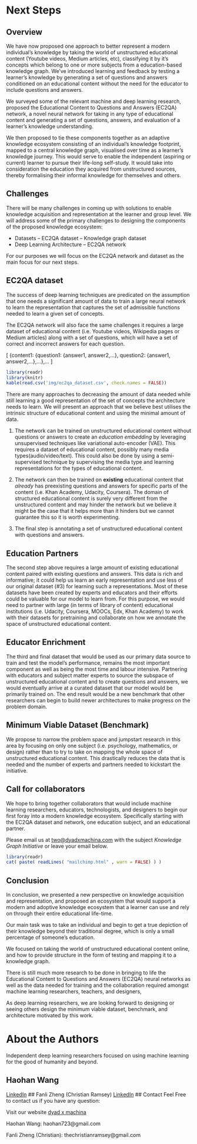 
# Next Steps

## Overview
We have now proposed one approach to better represent a modern individual's knowledge by taking the world of unstructured educational content (Youtube videos, Medium articles, etc), classifying it by it's concepts which belong to one or more subjects from a education-based knowledge graph. We've introduced learning and feedback by testing a learner's knowledge by generating a set of questions and answers conditioned on an educational content without the need for the educator to include questions and answers. 

We surveyed some of the relevant machine and deep learning research, proposed the Educational Content to Questions and Answers (EC2QA) network, a novel neural network for taking in any type of educational content and generating a set of questions, answers, and evaluation of a learner's knowledge understanding.

We then proposed to tie these components together as an adaptive knowledge ecosystem consisting of an individual's knowledge footprint, mapped to a central knowledge graph, visualised over time as a learner's knowledge journey. This would serve to enable the independent (aspiring or current) learner to pursue their life-long self-study. It would take into consideration the education they acquired from unstructured sources, thereby formalising their informal knowledge for themselves and others.


## Challenges

There will be many challenges in coming up with solutions to enable knowledge acquisition and representation at the learner and group level. We will address some of the primary challenges to designing the components of the proposed knowledge ecosystem:                                                        

- Datasets
-- EC2QA dataset
-- Knowledge graph dataset
- Deep Learning Architecture
-- EC2QA network

For our purposes we will focus on the EC2QA network and dataset as the main focus for our next steps.

## EC2QA dataset
The success of deep learning techniques are predicated on the assumption that one needs a significant amount of data to train a large neural network to learn the representation that captures the set of admissible functions needed to learn a given set of concepts.

The EC2QA network will also face the same challenges it requires a large dataset of educational content (i.e. Youtube videos, Wikipedia pages or Medium articles) along with a set of questions,  which will have a set of correct and incorrect answers for each question.

\[
 \{content1: \{question1: \{answer1, answer2,...\},  question2: \{answer1, answer2,...\},...\},...
\]

```r
library(readr)
library(knitr)
kable(read.csv('img/ec2qa_dataset.csv', check.names = FALSE))

```

There are many approaches to decreasing the amount of data needed while still learning a good representation of the set of concepts the architecture needs to learn. We will present an approach that we believe best utilises the intrinsic structure of educational content and using the minimal amount of data.

1. The network can be trained on unstructured educational content without questions or answers to create an *education embedding* by leveraging unsupervised techniques like variational auto-encoder (VAE). This requires a dataset of educational content, possibly many media types(audio/video/text). This could also be done by using a semi-supervised technique by supervising the media type and learning representations for the types of educational content.


2. The network can then be trained on **existing** educational content that *already* has preexisting questions and answers for specific parts of the content (i.e. Khan Academy, Udacity, Coursera). The domain of structured educational content is surely very different from the unstructured content and may hinder the network but we believe it might be the case that it helps more than it hinders but we cannot guarantee this so it is worth experimenting.


3. The final step is annotating a set of unstructured educational content with questions and answers.


## Education Partners
The second step above requires a large amount of  existing educational content paired with existing questions and answers. This data is rich and informative; it could help us learn an early representation and use less of our original dataset (#3) for learning such a representations. Most of these datasets have been created by experts and educators and their efforts could be valuable for our model to learn from. For this purpose, we would need to partner with large (in terms of library of content) educational institutions (i.e. Udacity, Coursera, MOOCs, Edx, Khan Academy) to work with their datasets for pretraining and collaborate on how we annotate the space of unstructured educational content.

## Educator Enrichment
The third and final dataset that would be used as our primary data source to train and test the model's performance, remains the most important component as well as being the most time and labour intensive. Partnering with educators and subject matter experts to source the subspace of unstructured educational content and to create questions and answers, we would eventually arrive at a curated dataset that our model would be primarily trained on. The end result would be a new benchmark that other researchers can begin to build newer architectures to make progress on the problem domain. 

## Minimum Viable Dataset (Benchmark)
We propose to narrow the problem space and jumpstart research in this area by focusing on only one subject (i.e. psychology, mathematics, or design) rather than to try to take on mapping the whole space of unstructured educational content. This drastically reduces the data that is needed and the number of experts and partners needed to kickstart the initiative.


## Call for collaborators

We hope to bring together collaborators that would include machine learning researchers, educators, technologists, and designers to begin our first foray into a modern knowledge ecosystem. Specifically starting with the EC2QA dataset and network, one education subject, and an educational partner.

Please email us at [two@dyadxmachina.com](two@dyadxmachina.com) with the subject *Knowledge Graph Initiative* or leave your email below.

```r
library(readr)
cat( paste( readLines( "mailchimp.html" , warn = FALSE) ) )
```

## Conclusion

In conclusion, we presented a new perspective on knowledge acquisition and representation, and proposed an ecosystem that would support a modern and adoptive knowledge ecosystem that a learner can use and rely on through their entire educational life-time.

Our main task was to take an individual and begin to get a true depiction of their knowledge beyond their traditional degree, which is only a small percentage of someone's education. 

We focused on taking the world of unstructured educational content online, and how to provide structure in the form of testing and mapping it to a knowledge graph.

There is still much more research to be done in bringing to life the Educational Content to Questions and Answers (EC2QA) neural networks as well as the data needed for training and the collaboration required amongst machine learning researchers, teachers, and designers,

As deep learning researchers, we are looking forward to designing or seeing others design the minimum viable dataset, benchmark, and architecture motivated by this work.

# About the Authors
Independent deep learning researchers focused on using machine learning for the good of humanity and beyond.

## Haohan Wang
[LinkedIn](https://www.linkedin.com/in/haohanw)
## Fanli Zheng (Christian Ramsey)
[LinkedIn](https://www.linkedin.com/in/christianramsey/)
## Contact
Feel Free to contact us if you have any question:


Visit our website [dyad x machina](dyadxmachina.com)

Haohan Wang: haohan723@gmail.com

Fanli Zheng (Christian): thechristianramsey@gmail.com
